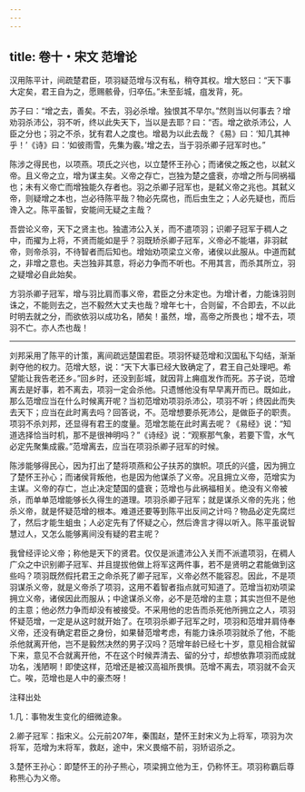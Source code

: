 ```yaml
---
---
---
```

title: 卷十・宋文 范增论
---

汉用陈平计，间疏楚君臣，项羽疑范增与汉有私，稍夺其权。增大怒曰：“天下事大定矣，君王自为之，愿赐骸骨，归卒伍。”未至彭城，疽发背，死。

苏子曰：“增之去，善矣。不去，羽必杀增。独恨其不早尔。”然则当以何事去？增劝羽杀沛公，羽不听，终以此失天下，当以是去耶？曰：“否。增之欲杀沛公，人臣之分也；羽之不杀，犹有君人之度也。增曷为以此去哉？《易》曰：‘知几其神乎！’《诗》曰：‘如彼雨雪，先集为霰。’增之去，当于羽杀卿子冠军时也。”

陈涉之得民也，以项燕。项氏之兴也，以立楚怀王孙心；而诸侯之叛之也，以弑义帝。且义帝之立，增为谋主矣。义帝之存亡，岂独为楚之盛衰，亦增之所与同祸福也；未有义帝亡而增独能久存者也。羽之杀卿子冠军也，是弑义帝之兆也。其弑义帝，则疑增之本也，岂必待陈平哉？物必先腐也，而后虫生之；人必先疑也，而后谗入之。陈平虽智，安能间无疑之主哉？

吾尝论义帝，天下之贤主也。独遣沛公入关，而不遣项羽；识卿子冠军于稠人之中，而擢为上将，不贤而能如是乎？羽既矫杀卿子冠军，义帝必不能堪，非羽弑帝，则帝杀羽，不待智者而后知也。增始劝项梁立义帝，诸侯以此服从。中道而弑之，非增之意也。夫岂独非其意，将必力争而不听也。不用其言，而杀其所立，羽之疑增必自此始矣。

方羽杀卿子冠军，增与羽比肩而事义帝，君臣之分未定也。为增计者，力能诛羽则诛之，不能则去之，岂不毅然大丈夫也哉？增年七十，合则留，不合即去，不以此时明去就之分，而欲依羽以成功名，陋矣！虽然，增，高帝之所畏也；增不去，项羽不亡。亦人杰也哉！

----------------

刘邦采用了陈平的计策，离间疏远楚国君臣。项羽怀疑范增和汉国私下勾结，渐渐剥夺他的权力。范增大怒，说：“天下大事已经大致确定了，君王自己处理吧。希望能让我告老还乡。”回乡时，还没到彭城，就因背上痈疽发作而死。苏子说，范增离去是好事，若不离去，项羽一定会杀他。只遗憾他没有早早离开而已。既如此，那么范增应当在什么时候离开呢？当初范增劝项羽杀沛公，项羽不听；终因此而失去天下；应当在此时离去吗？回答说，不。范增想要杀死沛公，是做臣子的职责。项羽不杀刘邦，还显得有君王的度量。范增怎能在此时离去呢？《易经》说：“知道选择恰当时机，那不是很神明吗？”《诗经》说：“观察那气象，若要下雪，水气必定先聚集成霰。”范增离去，应当在项羽杀卿子冠军的时候。

陈涉能够得民心，因为打出了楚将项燕和公子扶苏的旗帜。项氏的兴盛，因为拥立了楚怀王孙心；而诸侯背叛他，也是因为他谋杀了义帝。况且拥立义帝，范增实为主谋。义帝的存亡，岂止决定楚国的盛衰；范增也与此祸福相关。绝没有义帝被杀，而单单范增能够长久得生的道理。项羽杀卿子冠军；就是谋杀义帝的先兆；他杀义帝，就是怀疑范增的根本。难道还要等到陈平出反间之计吗？物品必定先腐烂了，然后才能生蛆虫；人必定先有了怀疑之心，然后谗言才得以听入。陈平虽说智慧过人，又怎么能够离间没有疑的君主呢？

我曾经评论义帝；称他是天下的贤君。仅仅是派遣沛公入关而不派遣项羽，在稠人广众之中识别卿子冠军、并且提拔他做上将军这两件事，若不是贤明之君能做到这些吗？项羽既然假托君王之命杀死了卿子冠军，义帝必然不能容忍。因此，不是项羽谋杀义帝，就是义帝杀了项羽，这用不着智者指点就可知道了。范增当初劝项梁拥立义帝，诸侯因此而服从；中途谋杀义帝，必不是范增的主意；其实岂但不是他的主意；他必然力争而却没有被接受。不采用他的忠告而杀死他所拥立之人，项羽怀疑范增，一定是从这时就开始了。在项羽杀卿子冠军之时，项羽和范增并肩侍奉义帝，还没有确定君臣之身份，如果替范增考虑，有能力诛杀项羽就杀了他，不能杀他就离开他，岂不是毅然决然的男子汉吗？范增年龄已经七十岁，意见相合就留下来，意见不合就离开他，不在这个时候弄清去、留的分寸，却想依靠项羽而成就功名，浅陋啊！即使这样，范增还是被汉高祖所畏惧。范增不离去，项羽就不会灭亡。唉，范增也是人中的豪杰呀！

注释出处

1.几：事物发生变化的细微迹象。

2.卿子冠军：指宋义。公元前207年，秦围赵，楚怀王封宋义为上将军，项羽为次将军，范增为末将军，救赵，途中，宋义畏缩不前，羽矫诏杀之。

3.楚怀王孙心：即楚怀王的孙子熊心，项梁拥立他为王，仍称怀王。项羽称霸后尊称熊心为义帝。

